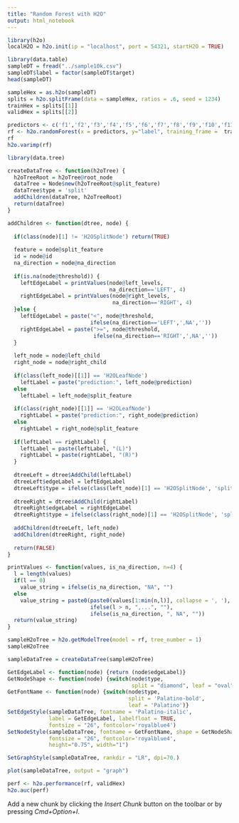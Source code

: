 ```yaml
---
title: "Random Forest with H2O"
output: html_notebook
---
```



```r
library(h2o)
localH2O = h2o.init(ip = "localhost", port = 54321, startH2O = TRUE)
```
```r
library(data.table)
sampleDT = fread("../sample10k.csv")
sampleDT$label = factor(sampleDT$target)
head(sampleDT)

sampleHex = as.h2o(sampleDT)
splits = h2o.splitFrame(data = sampleHex, ratios = .6, seed = 1234)
trainHex = splits[[1]]
validHex = splits[[2]]
```

```r
predictors <- c('f1','f2','f3','f4','f5','f6','f7','f8','f9','f10','f11','f12')
rf <- h2o.randomForest(x = predictors, y="label", training_frame =  trainHex, ntree = 500, max_depth = 5, sample_rate = 0.75)
rf
h2o.varimp(rf)
```

```r
library(data.tree)

createDataTree <- function(h2oTree) {
  h2oTreeRoot = h2oTree@root_node
  dataTree = Node$new(h2oTreeRoot@split_feature)
  dataTree$type = 'split'
  addChildren(dataTree, h2oTreeRoot)
  return(dataTree)
}

addChildren <- function(dtree, node) {
  
  if(class(node)[1] != 'H2OSplitNode') return(TRUE)
  
  feature = node@split_feature
  id = node@id
  na_direction = node@na_direction
  
  if(is.na(node@threshold)) {
    leftEdgeLabel = printValues(node@left_levels, 
                                na_direction=='LEFT', 4)
    rightEdgeLabel = printValues(node@right_levels, 
                                 na_direction=='RIGHT', 4)
  }else {
    leftEdgeLabel = paste("<", node@threshold, 
                          ifelse(na_direction=='LEFT',',NA',''))
    rightEdgeLabel = paste(">=", node@threshold, 
                           ifelse(na_direction=='RIGHT',',NA',''))
  }
  
  left_node = node@left_child
  right_node = node@right_child
  
  if(class(left_node)[[1]] == 'H2OLeafNode')
    leftLabel = paste("prediction:", left_node@prediction)
  else
    leftLabel = left_node@split_feature
  
  if(class(right_node)[[1]] == 'H2OLeafNode')
    rightLabel = paste("prediction:", right_node@prediction)
  else
    rightLabel = right_node@split_feature
  
  if(leftLabel == rightLabel) {
    leftLabel = paste(leftLabel, "(L)")
    rightLabel = paste(rightLabel, "(R)")
  }
  
  dtreeLeft = dtree$AddChild(leftLabel)
  dtreeLeft$edgeLabel = leftEdgeLabel
  dtreeLeft$type = ifelse(class(left_node)[1] == 'H2OSplitNode', 'split', 'leaf')
  
  dtreeRight = dtree$AddChild(rightLabel)
  dtreeRight$edgeLabel = rightEdgeLabel
  dtreeRight$type = ifelse(class(right_node)[1] == 'H2OSplitNode', 'split', 'leaf')
  
  addChildren(dtreeLeft, left_node)
  addChildren(dtreeRight, right_node)
  
  return(FALSE)
}

printValues <- function(values, is_na_direction, n=4) {
  l = length(values)
  if(l == 0)
    value_string = ifelse(is_na_direction, "NA", "")
  else
    value_string = paste0(paste0(values[1:min(n,l)], collapse = ', '),
                          ifelse(l > n, ",...", ""),
                          ifelse(is_na_direction, ", NA", ""))
  return(value_string)
}

sampleH2oTree = h2o.getModelTree(model = rf, tree_number = 1)
sampleH2oTree
```


```r
sampleDataTree = createDataTree(sampleH2oTree)

GetEdgeLabel <- function(node) {return (node$edgeLabel)}
GetNodeShape <- function(node) {switch(node$type, 
                                       split = "diamond", leaf = "oval")}
GetFontName <- function(node) {switch(node$type, 
                                      split = 'Palatino-bold', 
                                      leaf = 'Palatino')}
SetEdgeStyle(sampleDataTree, fontname = 'Palatino-italic', 
             label = GetEdgeLabel, labelfloat = TRUE,
             fontsize = "26", fontcolor='royalblue4')
SetNodeStyle(sampleDataTree, fontname = GetFontName, shape = GetNodeShape, 
             fontsize = "26", fontcolor='royalblue4',
             height="0.75", width="1")

SetGraphStyle(sampleDataTree, rankdir = "LR", dpi=70.)

plot(sampleDataTree, output = "graph")
```
```r
perf <- h2o.performance(rf, validHex)
h2o.auc(perf)
```

Add a new chunk by clicking the *Insert Chunk* button on the toolbar or by pressing *Cmd+Option+I*.

